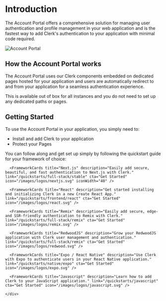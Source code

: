 

# Introduction

The Account Portal offers a comprehensive solution for managing user authentication and profile management in your web application and is the fastest way to add Clerk's authentication to your application with minimal code required. 

![Account Portal](/docs/images/account-portal/account-portal-splash.png)

## How the Account Portal works

The Account Portal uses our Clerk components embedded on dedicated pages hosted for your application and users are automatically redirect to and from your application for a seamless authentication experience.

This is available out of box for all instances and you do not need to set up any dedicated paths or pages.

## Getting Started  

To use the Account Portal in your application, you simply need to: 

- Install and add Clerk to your application
- Protect your Pages

You can follow along and get set up simply by following the quickstart guide for your framework of choice:

<div className="container my-4 min-w-full">
  <div className="grid xl:grid-cols-3 xl:grid-rows-2 md:grid-cols-2 md:grid-rows-3 justify-center gap-x-7">

      <FrameworkCards title="Next.js" description="Easily add secure, beautiful, and fast authentication to Next.js with Clerk." link="/quickstarts/full-stack/stable" cta="Get Started" icon="/images/logos/nextjs.svg" iconWidth="40" />

      <FrameworkCards title="React" description="Get started installing and initializing Clerk in a new Create React App." link="/quickstarts/frontend/react" cta="Get Started" icon="/images/logos/react.svg" />

      <FrameworkCards title="Remix" description="Easily add secure, edge- and SSR-friendly authentication to Remix with Clerk." link="/quickstarts/full-stack/remix" cta="Get Started" icon="/images/logos/remix.svg" />

      <FrameworkCards title="RedwoodJS" description="Grow your RedwoodJS application with Clerk user management and authentication." link="/quickstarts/full-stack/remix" cta="Get Started" icon="/images/logos/redwood.svg" />

      <FrameworkCards title="Expo / React Native" description="Use Clerk with Expo to authenticate users in your React Native application." link="/quickstarts/native/expo" cta="Get Started" icon="/images/logos/expo.svg" />

      <FrameworkCards title="Javascript" description="Learn how to add Clerk to your JavaScript application." link="/quickstarts/javascript" cta="Get Started" icon="/images/logos/javascript.svg" />

    </div>
  </div>
